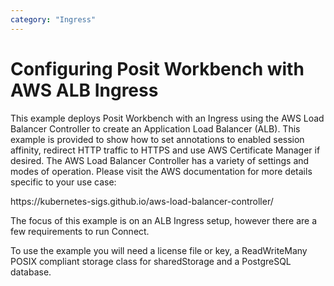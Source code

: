 ```yaml
---
category: "Ingress"
---
```


# Configuring Posit Workbench with AWS ALB Ingress

This example deploys Posit Workbench with an Ingress using the AWS Load Balancer Controller to create an Application Load Balancer (ALB).
This example is provided to show how to set annotations to enabled session affinity, redirect HTTP traffic to HTTPS and use AWS Certificate Manager if desired.
The AWS Load Balancer Controller has a variety of settings and modes of operation. Please visit the AWS documentation for more details specific to your use case:

https://kubernetes-sigs.github.io/aws-load-balancer-controller/

The focus of this example is on an ALB Ingress setup, however there are a few requirements to run Connect.

To use the example you will need a license file or key, a ReadWriteMany POSIX compliant storage class for sharedStorage and a PostgreSQL database.

```.yaml
```
